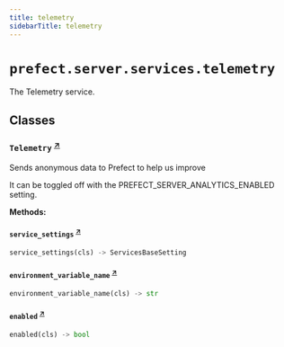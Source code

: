 ```yaml
---
title: telemetry
sidebarTitle: telemetry
---
```


# `prefect.server.services.telemetry`



The Telemetry service.


## Classes

### `Telemetry` <sup><a href="https://github.com/PrefectHQ/prefect/blob/main/src/prefect/server/services/telemetry.py#L26" target="_blank">↗</a></sup>


Sends anonymous data to Prefect to help us improve

It can be toggled off with the PREFECT_SERVER_ANALYTICS_ENABLED setting.


**Methods:**

#### `service_settings` <sup><a href="https://github.com/PrefectHQ/prefect/blob/main/src/prefect/server/services/telemetry.py#L36" target="_blank">↗</a></sup>

```python
service_settings(cls) -> ServicesBaseSetting
```

#### `environment_variable_name` <sup><a href="https://github.com/PrefectHQ/prefect/blob/main/src/prefect/server/services/telemetry.py#L40" target="_blank">↗</a></sup>

```python
environment_variable_name(cls) -> str
```

#### `enabled` <sup><a href="https://github.com/PrefectHQ/prefect/blob/main/src/prefect/server/services/telemetry.py#L44" target="_blank">↗</a></sup>

```python
enabled(cls) -> bool
```
